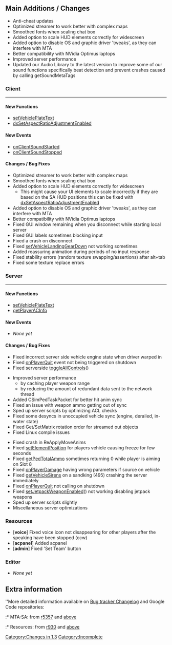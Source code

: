 {{Changelogs}}
{{Note|TODO, still not done --[[/User:X86dev.md|X86dev]] 08:11, 3 July 2013 (UTC)}}
== Main Additions / Changes ==
* Anti-cheat updates
* Optimized streamer to work better with complex maps 
* Smoothed fonts when scaling chat box 
* Added option to scale HUD elements correctly for widescreen
* Added option to disable OS and graphic driver 'tweaks', as they can interfere with MTA
* Better compatibility with NVidia Optimus laptops
* Improved server performance
* Updated our Audio Library to the latest version to improve some of our sound functions specifically beat detection and prevent crashes caused by calling getSoundMetaTags

=== Client ===

----

==== New Functions ====
* [[/setVehiclePlateText.md|setVehiclePlateText]]
* [[/dxSetAspectRatioAdjustmentEnabled.md|dxSetAspectRatioAdjustmentEnabled]]

==== New Events ====
* [[/onClientSoundStarted.md|onClientSoundStarted]]
* [[/onClientSoundStopped.md|onClientSoundStopped]]

==== Changes / Bug Fixes ====
* Optimized streamer to work better with complex maps 
* Smoothed fonts when scaling chat box 
* Added option to scale HUD elements correctly for widescreen
** This might cause your UI elements to scale incorrectly if they are based on the SA HUD positions this can be fixed with [[/dxSetAspectRatioAdjustmentEnabled.md|dxSetAspectRatioAdjustmentEnabled]]
* Added option to disable OS and graphic driver 'tweaks', as they can interfere with MTA
* Better compatibility with NVidia Optimus laptops
* Fixed GUI window remaining when you disconnect while starting local server
* Fixed GUI labels sometimes blocking input
* Fixed a crash on disconnect
* Fixed [[/setVehicleLandingGearDown.md|setVehicleLandingGearDown]] not working sometimes
* Added reassuring animation during periods of no input response
* Fixed stability errors (random texture swapping/assertions) after alt+tab
* Fixed some texture replace errors

=== Server ===

----

==== New Functions ====
* [[/setVehiclePlateText.md|setVehiclePlateText]]
* [[/getPlayerACInfo.md|getPlayerACInfo]]

==== New Events ====
* ''None yet''

==== Changes / Bug Fixes ====
* Fixed incorrect server side vehicle engine state when driver warped in
* Fixed [[/onPlayerQuit.md|onPlayerQuit]] event not being triggered on shutdown 
* Fixed serverside [[/toggleAllControls.md|toggleAllControls]]()
<!-- source: https://code.google.com/p/mtasa-blue/source/detail?r=5516 -->
* Improved server performance
** by caching player weapon range
** by reducing the amount of redundant data sent to the network thread
* Added CSimPedTaskPacket for better hit anim sync
* Fixed an issue with weapon ammo getting out of sync
* Sped up server scripts by optimizing ACL checks
* Fixed some desyncs in unoccupied vehicle sync (engine, derailed, in-water state)
* Fixed Get/SetMatrix rotation order for streamed out objects
* Fixed Linux compile issues
<!-- source: http://bugs.multitheftauto.com/changelog_page.php -->
* Fixed crash in ReApplyMoveAnims
* Fixed [[/setElementPosition.md|setElementPosition]] for players vehicle causing freeze for few seconds
* Fixed [[/getPedTotalAmmo.md|getPedTotalAmmo]] sometimes returning 0 while player is aiming on Slot 8
* Fixed [[/onPlayerDamage.md|onPlayerDamage]] having wrong parameters if source on vehicle
* Fixed [[/getVehicleSirens.md|getVehicleSirens]] on a sandking (495) crashing the server immediately
* Fixed [[/onPlayerQuit.md|onPlayerQuit]] not calling on shutdown
* Fixed [[/setJetpackWeaponEnabled.md|setJetpackWeaponEnabled]]() not working disabling jetpack weapons
* Sped up server scripts slightly
* Miscellaneous server optimizations

=== Resources ===
* ['''voice'''] Fixed voice icon not disappearing for other players after the speaking have been stopped (ccw)
* ['''acpanel'''] Added acpanel
* ['''admin'''] Fixed 'Set Team' button

=== Editor ===
* ''None yet''

==Extra information==
''More detailed information available on [http://bugs.multitheftauto.com/changelog_page.php Bug tracker Changelog] and Google Code repositories:
:* MTA:SA: from  [http://code.google.com/p/mtasa-blue/source/list?num=25&start=5359 r5357] and [http://code.google.com/p/mtasa-blue/source/list above]
:* Resources: from [http://code.google.com/p/mtasa-resources/source/list?num=25&start=930 r930] and [http://code.google.com/p/mtasa-resources/source/list above]


[[/Category:Changes in 1.3.md|Category:Changes in 1.3]]
[[/Category:Incomplete.md|Category:Incomplete]]